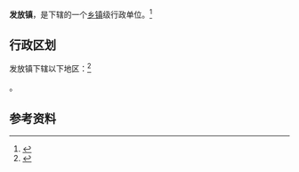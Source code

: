 {{中国乡级行政区|62/06/02/114/000}}

'''发放镇'''，是{{PRC admin/fullname|62/06/02/114/000|3}}下辖的一个[[乡镇|乡镇]]级行政单位。<ref>{{PRC admin/ref sgc|{{PRC admin/parent|62/06/02/114/000}}}}</ref>

== 行政区划 ==

发放镇下辖以下地区：<ref>{{PRC admin/ref sgc|62/06/02/114/000}}</ref>

{{PRC admin/children|62/06/02/114/000}}。

== 参考资料 ==

{{reflist}}

{{行政区划小作品}}
{{PRC admin/navcat|62/06/02/114/000}}